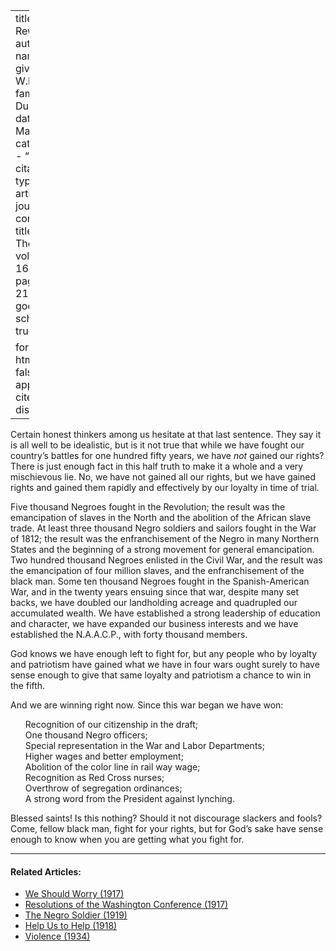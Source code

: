 
---
title: 'The Reward'
author:
  - name:
      given: W.E.B.
      family: Du Bois
date: Mar. 1918
categories: 
  - ""
citation: 
  type: article-journal
  container-title: The Crisis
  volume: 16
  issue: 5
  page: 216-217
google-scholar: true

format:
  html:
    toc: false
    appendix-cite-as: display
---




Certain honest thinkers among us hesitate at that last sentence. They say it is all well to be idealistic, but is it not true that while we have fought our country's battles for one hundred fifty years, we have *not* gained our rights? There is just enough fact in this half truth to make it a whole and a very mischievous lie. No, we have not gained all our rights, but we have gained rights and gained them rapidly and effectively by our loyalty in time of trial.

Five thousand Negroes fought in the Revolution; the result was the emancipation of slaves in the North and the abolition of the African slave trade. At least three thousand Negro soldiers and sailors fought in the War of 1812; the result was the enfranchisement of the Negro in many Northern States and the beginning of a strong movement for general emancipation. Two hundred thousand Negroes enlisted in the Civil War, and the result was the emancipation of four million slaves, and the enfranchisement of the black man. Some ten thousand Negroes fought in the Spanish-American War, and in the twenty years ensuing since that war, despite many set backs, we have doubled our landholding acreage and quadrupled our accumulated wealth. We have established a strong leadership of education and character, we have expanded our business interests and we have established the N.A.A.C.P., with forty thousand members.

God knows we have enough left to fight for, but any people who by loyalty and patriotism have gained what we have in four wars ought surely to have sense enough to give that same loyalty and patriotism a chance to win in the fifth.

And we are winning right now. Since this war began we have won:

<ul style="list-style-type:none;">
 <li>Recognition of our citizenship in the draft;
 <li>One thousand Negro officers;
 <li>Special representation in the War and Labor Departments;
 <li>Higher wages and better employment;
 <li>Abolition of the color line in rail way wage;
 <li>Recognition as Red Cross nurses;
 <li>Overthrow of segregation ordinances;
 <li>A strong word from the President against lynching.</p>
</ul>

Blessed saints! Is this nothing? Should it not discourage slackers and fools? Come, fellow black man, fight for your rights, but for God's sake have sense enough to know when you are getting what you fight for.

<!-- Similar articles start here -->
<div  class="clear-wrap"></div>
<hr>
#### Related Articles:

* [We Should Worry (1917)](/Volumes/14/02/we_should_worry.html)
* [Resolutions of the Washington Conference (1917)](/Volumes/14/02/resolutions.html)
* [The Negro Soldier (1919)](/Volumes/19/02/negro_soldier.html)
* [Help Us to Help (1918)](/Volumes/16/04/help_us.html)
* [Violence (1934)](/Volumes/41/05/violence.html)

<!-- Similar articles end here -->